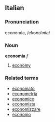 ==Italian==
===Pronunciation===
economìa, /ekonoˈmia/
===Noun===
'''economia''' ''f''

# [[economy]]

===Related terms===
*[[economato]]
*[[econometria]]
*[[economico]]
*[[economista]]
*[[economizzare]]
*[[economo]]